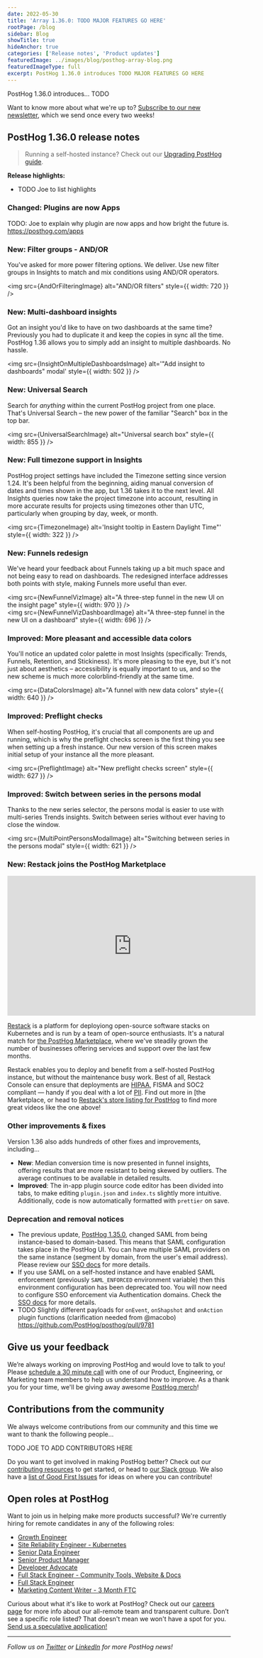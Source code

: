 ```yaml
---
date: 2022-05-30
title: 'Array 1.36.0: TODO MAJOR FEATURES GO HERE'
rootPage: /blog
sidebar: Blog
showTitle: true
hideAnchor: true
categories: ['Release notes', 'Product updates']
featuredImage: ../images/blog/posthog-array-blog.png
featuredImageType: full
excerpt: PostHog 1.36.0 introduces TODO MAJOR FEATURES GO HERE
---
```



PostHog 1.36.0 introduces... TODO

Want to know more about what we're up to? [Subscribe to our new newsletter](/newsletter), which we send once every two weeks!

## PostHog 1.36.0 release notes

> Running a self-hosted instance? Check out our [Upgrading PostHog guide](/docs/self-host/configure/upgrading-posthog).

**Release highlights:**

-   TODO Joe to list highlights

### Changed: Plugins are now Apps

TODO: Joe to explain why plugin are now apps and how bright the future is. https://posthog.com/apps

### New: Filter groups - AND/OR

You've asked for more power filtering options. We deliver. Use new filter groups in Insights to match and mix conditions using AND/OR operators.

<img src={AndOrFilteringImage} alt="AND/OR filters" style={{ width: 720 }} />

### New: Multi-dashboard insights

Got an insight you'd like to have on two dashboards at the same time? Previously you had to duplicate it and keep the copies in sync all the time. PostHog 1.36 allows you to simply add an insight to multiple dashboards. No hassle.

<img src={InsightOnMultipleDashboardsImage} alt='"Add insight to dashboards" modal' style={{ width: 502 }} />

### New: Universal Search

Search for _anything_ within the current PostHog project from one place. That's Universal Search – the new power of the familiar "Search" box in the top bar.

<img src={UniversalSearchImage} alt="Universal search box" style={{ width: 855 }} />

### New: Full timezone support in Insights

PostHog project settings have included the Timezone setting since version 1.24. It's been helpful from the beginning, aiding manual conversion of dates and times shown in the app, but 1.36 takes it to the next level. All Insights queries now take the project timezone into account, resulting in more accurate results for projects using timezones other than UTC, particularly when grouping by day, week, or month.

<img src={TimezoneImage} alt='Insight tooltip in Eastern Daylight Time"' style={{ width: 322 }} />

### New: Funnels redesign

We've heard your feedback about Funnels taking up a bit much space and not being easy to read on dashboards. The redesigned interface addresses both points with style, making Funnels more useful than ever.

<img src={NewFunnelVizImage} alt="A three-step funnel in the new UI on the insight page" style={{ width: 970 }} />
<br />
<img src={NewFunnelVizDashboardImage} alt="A three-step funnel in the new UI on a dashboard" style={{ width: 696 }} />

### Improved: More pleasant and accessible data colors

You'll notice an updated color palette in most Insights (specifically: Trends, Funnels, Retention, and Stickiness). It's more pleasing to the eye, but it's not just about aesthetics – accessibility is equally important to us, and so the new scheme is much more colorblind-friendly at the same time.

<img src={DataColorsImage} alt="A funnel with new data colors" style={{ width: 640 }} />

### Improved: Preflight checks

When self-hosting PostHog, it's crucial that all components are up and running, which is why the preflight checks screen is the first thing you see when setting up a fresh instance. Our new version of this screen makes initial setup of your instance all the more pleasant.

<img src={PreflightImage} alt="New preflight checks screen" style={{ width: 627 }} />

### Improved: Switch between series in the persons modal

Thanks to the new series selector, the persons modal is easier to use with multi-series Trends insights. Switch between series without ever having to close the window.

<img src={MultiPointPersonsModalImage} alt="Switching between series in the persons modal" style={{ width: 621 }} />

### New: Restack joins the PostHog Marketplace

<iframe
    width="560"
    height="315"
    src="https://www.youtube.com/embed/clVpovL0vxI"
    title="YouTube video player"
    frameborder="0"
    allow="accelerometer; autoplay; clipboard-write; encrypted-media; gyroscope; picture-in-picture"
    allowfullscreen
></iframe>

[Restack](https://posthog.com/marketplace/restack) is a platform for deployiong open-source software stacks on Kubernetes and is run by a team of open-source enthusiasts. It's a natural match for [the PostHog Marketplace](https://posthog.com/marketplace/), where we've steadily grown the number of businesses offering services and support over the last few months.

Restack enables you to deploy and benefit from a self-hosted PostHog instance, but without the maintenance busy work. Best of all, Restack Console can ensure that deployments are [HIPAA](/docs/privacy/hipaa-compliance), FISMA and SOC2 compliant — handy if you deal with a lot of [PII](/blog/what-is-personal-data-pii). Find out more in [the Marketplace, or head to [Restack's store listing for PostHog](https://www.restack.io/store/posthog) to find more great videos like the one above!

### Other improvements & fixes

Version 1.36 also adds hundreds of other fixes and improvements, including...

-   **New**: Median conversion time is now presented in funnel insights, offering results that are more resistant to being skewed by outliers. The average continues to be available in detailed results.
-   **Improved**: The in-app plugin source code editor has been divided into tabs, to make editing `plugin.json` and `index.ts` slightly more intuitive. Additionally, code is now automatically formatted with `prettier` on save.

### Deprecation and removal notices

-   The previous update, [PostHog 1.35.0](blog/the-posthog-array-1-35-0), changed SAML from being instance-based to domain-based. This means that SAML configuration takes place in the PostHog UI. You can have multiple SAML providers on the same instance (segment by domain, from the user's email address). Please review our [SSO docs](/sso) for more details.
-   If you use SAML on a self-hosted instance and have enabled SAML enforcement (previously `SAML_ENFORCED` environment variable) then this environment configuration has been deprecated too. You will now need to configure SSO enforcement via Authentication domains. Check the [SSO docs](/sso) for more details.
-   TODO Slightly different payloads for `onEvent`, `onShapshot` and `onAction` plugin functions (clarification needed from @macobo)
    https://github.com/PostHog/posthog/pull/9781

## Give us your feedback

We’re always working on improving PostHog and would love to talk to you! Please [schedule a 30 minute call](https://calendly.com/posthog-feedback) with one of our Product, Engineering, or Marketing team members to help us understand how to improve. As a thank you for your time, we'll be giving away awesome [PostHog merch](https://merch.posthog.com)!

## Contributions from the community

We always welcome contributions from our community and this time we want to thank the following people...

TODO JOE TO ADD CONTRIBUTORS HERE

Do you want to get involved in making PostHog better? Check out our [contributing resources](/docs/contribute) to get started, or head to [our Slack group](/slack). We also have a [list of Good First Issues](https://github.com/PostHog/posthog/issues?q=is%3Aopen+is%3Aissue+label%3A%22good+first+issue%22) for ideas on where you can contribute!

## Open roles at PostHog

Want to join us in helping make more products successful? We're currently hiring for remote candidates in any of the following roles:

-   [Growth Engineer](https://posthog.workable.com/jobs/2096622)
-   [Site Reliability Engineer - Kubernetes](https://posthog.workable.com/jobs/2105790)
-   [Senior Data Engineer](https://posthog.workable.com/jobs/2482259)
-   [Senior Product Manager](https://posthog.workable.com/jobs/2490685)
-   [Developer Advocate](https://posthog.workable.com/jobs/2422700)
-   [Full Stack Engineer - Community Tools, Website & Docs](https://posthog.workable.com/jobs/2175512)
-   [Full Stack Engineer](https://posthog.workable.com/jobs/2362038)
-   [Marketing Content Writer - 3 Month FTC](https://posthog.workable.com/jobs/2501789)

Curious about what it's like to work at PostHog? Check out our [careers page](https://posthog.com/careers) for more info about our all-remote team and transparent culture. Don’t see a specific role listed? That doesn't mean we won't have a spot for you. [Send us a speculative application!](mailto:careers@posthog.com)

<hr />

_Follow us on [Twitter](https://twitter.com/PostHog) or [LinkedIn](https://linkedin.com/company/posthog) for more PostHog news!_

<ArrayCTA />

